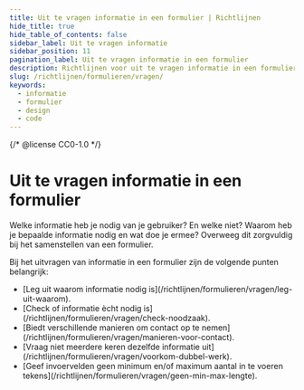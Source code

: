 ```yaml
---
title: Uit te vragen informatie in een formulier | Richtlijnen
hide_title: true
hide_table_of_contents: false
sidebar_label: Uit te vragen informatie
sidebar_position: 11
pagination_label: Uit te vragen informatie in een formulier
description: Richtlijnen voor uit te vragen informatie in een formulier.
slug: /richtlijnen/formulieren/vragen/
keywords:
  - informatie
  - formulier
  - design
  - code
---
```


{/* @license CC0-1.0 */}


# Uit te vragen informatie in een formulier

Welke informatie heb je nodig van je gebruiker? En welke niet? Waarom heb je bepaalde informatie nodig en wat doe je ermee? Overweeg dit zorgvuldig bij het samenstellen van een formulier.

Bij het uitvragen van informatie in een formulier zijn de volgende punten belangrijk:

- <FragmentRedirect id="leg-uit-waarom-informatie-nodig-is">
    [Leg uit waarom informatie nodig is](/richtlijnen/formulieren/vragen/leg-uit-waarom).
  </FragmentRedirect>
- <FragmentRedirect id="check-of-informatie-ècht-nodig-is">
    [Check of informatie ècht nodig is](/richtlijnen/formulieren/vragen/check-noodzaak).
  </FragmentRedirect>
- <FragmentRedirect id="biedt-verschillende-manieren-om-contact-op-te-nemen">
    [Biedt verschillende manieren om contact op te nemen](/richtlijnen/formulieren/vragen/manieren-voor-contact).
  </FragmentRedirect>
- <FragmentRedirect id="vraag-niet-meerdere-keren-dezelfde-informatie-uit">
    [Vraag niet meerdere keren dezelfde informatie uit](/richtlijnen/formulieren/vragen/voorkom-dubbel-werk).
  </FragmentRedirect>
- <FragmentRedirect id="geef-invoervelden-geen-minimummaximum-tekstlengte">
    [Geef invoervelden geen minimum en/of maximum aantal in te voeren
    tekens](/richtlijnen/formulieren/vragen/geen-min-max-lengte).
  </FragmentRedirect>

<FormFooterInfo />
